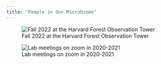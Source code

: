 ```yaml
---
title: "People in Our Microbiome"
---
```


![Fall 2022 at the Harvard Forest Observation Tower](images/Lab_fall_2022_tower.jpg)

![Lab meetings on zoom in 2020-2021](images/labphotos20-21.jpg)

